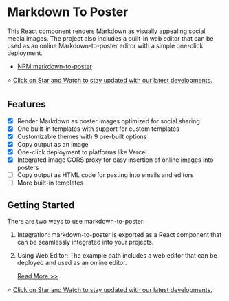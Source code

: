 # Markdown To Poster

This React component renders Markdown as visually appealing social media images. The project also includes a built-in web editor that can be used as an online Markdown-to-poster editor with a simple one-click deployment.

- [NPM:markdown-to-poster](https://www.npmjs.com/package/markdown-to-poster)

⭐ [Click on Star and Watch to stay updated with our latest developments.](https://github.com/wxingheng/markdown-to-image-plus)

## Features

- [x] Render Markdown as poster images optimized for social sharing
- [x] One built-in templates with support for custom templates
- [x] Customizable themes with 9 pre-built options
- [x] Copy output as an image
- [x] One-click deployment to platforms like Vercel
- [x] Integrated image CORS proxy for easy insertion of online images into posters
- [ ] Copy output as HTML code for pasting into emails and editors
- [ ] More built-in templates

## Getting Started

There are two ways to use markdown-to-poster:

1. Integration: markdown-to-poster is exported as a React component that can be seamlessly integrated into your projects.
2. Using Web Editor: The example path includes a web editor that can be deployed and used as an online editor.

   [Read More >>](https://github.com/wxingheng/markdown-to-image-plus)

⭐ [Click on Star and Watch to stay updated with our latest developments.](https://github.com/wxingheng/markdown-to-image-plus)
